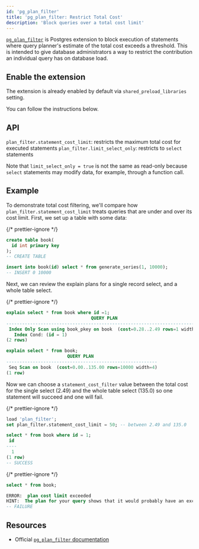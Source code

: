 ```yaml
---
id: 'pg_plan_filter'
title: 'pg_plan_filter: Restrict Total Cost'
description: 'Block queries over a total cost limit'
---
```


[`pg_plan_filter`](https://github.com/pgexperts/pg_plan_filter) is Postgres extension to block execution of statements where query planner's estimate of the total cost exceeds a threshold. This is intended to give database administrators a way to restrict the contribution an individual query has on database load.

## Enable the extension

The extension is already enabled by default via `shared_preload_libraries` setting.

You can follow the instructions below.

## API

`plan_filter.statement_cost_limit`: restricts the maximum total cost for executed statements
`plan_filter.limit_select_only`: restricts to `select` statements

Note that `limit_select_only = true` is not the same as read-only because `select` statements may modify data, for example, through a function call.

## Example

To demonstrate total cost filtering, we'll compare how `plan_filter.statement_cost_limit` treats queries that are under and over its cost limit. First, we set up a table with some data:

{/* prettier-ignore */}
```sql
create table book(
  id int primary key
);
-- CREATE TABLE

insert into book(id) select * from generate_series(1, 10000);
-- INSERT 0 10000
```

Next, we can review the explain plans for a single record select, and a whole table select.

{/* prettier-ignore */}
```sql
explain select * from book where id =1;
                                QUERY PLAN
---------------------------------------------------------------------------
 Index Only Scan using book_pkey on book  (cost=0.28..2.49 rows=1 width=4)
   Index Cond: (id = 1)
(2 rows)

explain select * from book;
                       QUERY PLAN
---------------------------------------------------------
 Seq Scan on book  (cost=0.00..135.00 rows=10000 width=4)
(1 row)
```

Now we can choose a `statement_cost_filter` value between the total cost for the single select (2.49) and the whole table select (135.0) so one statement will succeed and one will fail.

{/* prettier-ignore */}
```sql
load 'plan_filter';
set plan_filter.statement_cost_limit = 50; -- between 2.49 and 135.0

select * from book where id = 1;
 id
----
  1
(1 row)
-- SUCCESS
```

{/* prettier-ignore */}
```sql
select * from book;

ERROR:  plan cost limit exceeded
HINT:  The plan for your query shows that it would probably have an excessive run time. This may be due to a logic error in the SQL, or it maybe just a very costly query. Rewrite your query or increase the configuration parameter "plan_filter.statement_cost_limit".
-- FAILURE
```

## Resources

- Official [`pg_plan_filter` documentation](https://github.com/pgexperts/pg_plan_filter)
